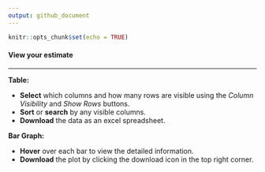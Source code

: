 ```yaml
---
output: github_document
---
```


```r
knitr::opts_chunk$set(echo = TRUE)
```

#### View your estimate

---

**Table:** 

- **Select** which columns and how many rows are visible using the *Column Visibility* and *Show Rows* buttons.
- **Sort** or **search** by any visible columns.
- **Download** the data as an excel spreadsheet.

**Bar Graph:**

- **Hover** over each bar to view the detailed information.
- **Download** the plot by clicking the download icon in the top right corner.
  
